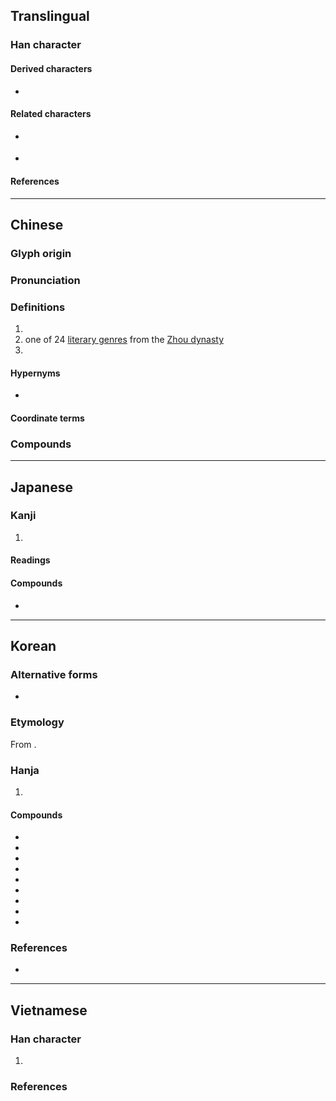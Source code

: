 {{also|叹|嘆}}
{{character info}}
==Translingual==

===Han character===
{{Han char|rn=76|rad=欠|as=11|sn=15|four=47582|canj=TONO|ids=⿰⿱廿⿻口夫欠}}

====Derived characters====
* {{l|mul|[[擹]], [[𤁤]], [[𣋸]], [[𣞔]], [[𪇽]]}}

====Related characters====
* {{l|mul|叹}} {{q|[[Simplified Chinese]]}}
* {{l|mul|嘆}} {{q|[[w:Variant Chinese character|Variant form]] of {{lang|mul|歎}} in Hong Kong}}

====References====
{{Han ref|kx=0571.240|dkj=16182|dj=0959.180|hdz=32149.080|uh=6B4E}}

----

==Chinese==
{{zh-forms|s=叹|t2=嘆|alt=歏,𪇽,𣥁}}

===Glyph origin===
{{Han etym}}

===Pronunciation===
{{zh-pron
|m=tàn
|c=taan3
|mc=y
|oc=y
|cat=v,n,pn
}}

===Definitions===
{{zh-hanzi}}

# {{zh-alt-form|嘆*|to [[sigh#Verb|sigh]]; to [[chant#Verb|chant]]; to [[praise#Verb|praise]]}}
# one of 24 [[w:literary genre|literary genre]]s from the [[w:Zhou dynasty|Zhou dynasty]]
# {{surname|zh}} <!-- 《萬姓統譜·翰韻》 -->

====Hypernyms====
* {{sense|literary genre}} {{zh-l|文體}}

====Coordinate terms====
{{der4|zh|title=literary genre
|{{zh-l|賦}}
|{{zh-l|頌}}
|{{zh-l|銘}}
|{{zh-l|贊}}
|{{zh-l|文}}
|{{zh-l|誄}}
|{{zh-l|箴}}
|{{zh-l|詩}}
|{{zh-l|行}}
|{{zh-l|咏}}
|{{zh-l|吟}}
|{{zh-l|題}}
|{{zh-l|怨}}
|<!-- 歎 -->
|{{zh-l|章}}
|{{zh-l|篇}}
|{{zh-l|操}}
|{{zh-l|引}}
|{{zh-l|謠}}
|{{zh-l|謳}}
|{{zh-l|歌}}
|{{zh-l|曲}}
|{{zh-l|詞}}
|{{zh-l|調}}
}}

===Compounds===
{{zh-der|一倡三歎|一唱三歎|三歎|九歎|仰天長歎|仰屋竊歎|北門之歎|可歎|咳聲歎氣|哀歎|唉聲歎氣|嗐聲歎氣|廢書而歎|怨歎|悔毒之歎|悲歎|慨歎|拍膝嗟歎|擊節歎賞|望洋興歎|歎傷|歎吁|歎喟|歎嗟|歎恨|歎息|歎惋|歎惜|歎服|歎氣|歎為觀止|歎皇陵|歎美|歎羨|歎老嗟卑|歎賞|浩歎|牛山歎|白頭之歎|自怨自歎|詠歎|讚歎|蹙眉長歎|金聖歎|驚歎}}

----

==Japanese==

===Kanji===
{{ja-kanji|grade=|rs=欠11}}

# {{rfdef|ja|sort=欠11}}

====Readings====
{{ja-readings
|on=たん
|kun=なげく
}}

====Compounds====
* {{ja-r|悲%歎|ひ%たん}}

----

==Korean==

===Alternative forms===
* {{alter|ko|嘆}}

===Etymology===
From {{der|ko|ltc|-}} {{ltc-l|歎}}.

===Hanja===
{{ko-hanja-search}}
{{ko-hanja|탄식하다|탄식할|탄}}

# {{hanja form of|탄|[[sigh]]}}

====Compounds====
{{der-top3|Compounds}}
* {{ko-l|개탄|慨歎}}
* {{ko-l|한탄|恨歎}}
* {{ko-l|탄성|歎聲}}
* {{ko-l|자탄|自歎}}
* {{ko-l|비탄|悲歎}}
* {{ko-l|탄식|歎息}}
* {{ko-l|탄원|歎願}}
* {{ko-l|애탄|哀歎}}
* {{ko-l|감탄|感歎}}
{{der-bottom}}

===References===
* {{R:hanjadoc|5606}}

----

==Vietnamese==

===Han character===
{{vi-readings|rs=欠11
|hanviet=thán-gdhn;bonet;genibrel
|phienthiet=他案 tha án
|nom=than-btcn;genibrel, thăn-btcn;genibrel
}}

# {{rfdef|vi|sort=欠11}}

===References===
<references/>